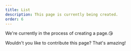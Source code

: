 ```yaml
---
title: List
description: This page is currently being created.
order: 6
---
```


We're currently in the process of creating a page.😘

Wouldn't you like to contribute this page? That's amazing!
